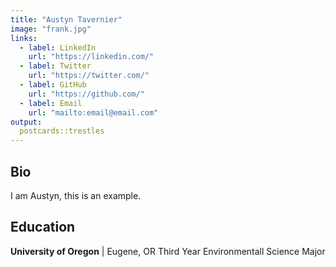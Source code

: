 ```yaml
---
title: "Austyn Tavernier"
image: "frank.jpg"
links:
  - label: LinkedIn
    url: "https://linkedin.com/"
  - label: Twitter
    url: "https://twitter.com/"
  - label: GitHub
    url: "https://github.com/"
  - label: Email
    url: "mailto:email@email.com"
output:
  postcards::trestles
---
```

 
## Bio

I am Austyn, this is an example. 

## Education

**University of Oregon** | Eugene, OR
Third Year Environmentall Science Major 



